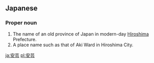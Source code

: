 ==Japanese==
{{ja-kanjitab}}

===Proper noun===
{{ja-pos|あき|proper}}

# The name of an old province of Japan in modern-day [[Hiroshima]] Prefecture.
# A place name such as that of Aki Ward in Hiroshima City.

[[ja:安芸]]
[[pl:安芸]]